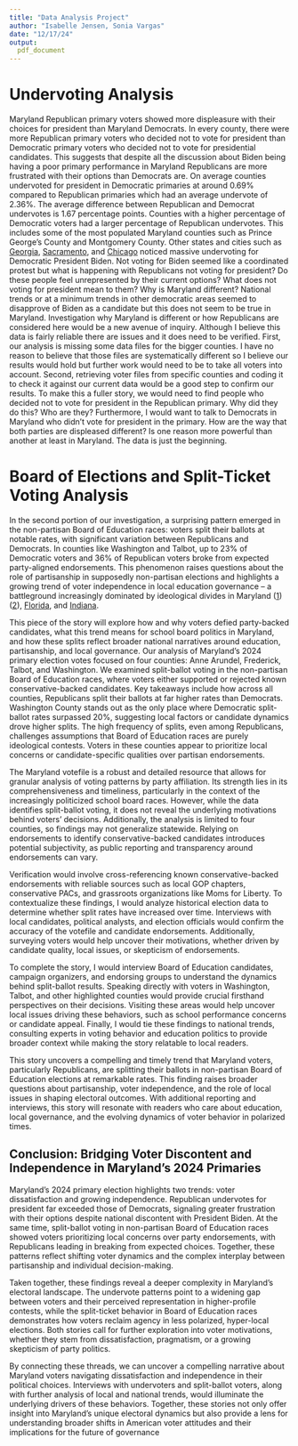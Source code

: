 ```yaml
---
title: "Data Analysis Project"
author: "Isabelle Jensen, Sonia Vargas"
date: "12/17/24"
output:
  pdf_document
---
```


# Undervoting Analysis

Maryland Republican primary voters showed more displeasure with their choices for president than Maryland Democrats. In every county, there were more Republican primary voters who decided not to vote for president than Democratic primary voters who decided not to vote for presidential candidates. This suggests that despite all the discussion about Biden being having a poor primary performance in Maryland Republicans are more frustrated with their options than Democrats are. On average counties undervoted for president in Democratic primaries at around 0.69% compared to Republican primaries which had an average undervote of 2.36%. The average difference between Republican and Democrat undervotes is 1.67 percentage points. Counties with a higher percentage of Democratic voters had a larger percentage of Republican undervotes. This includes some of the most populated Maryland counties such as Prince George’s County and Montgomery County. Other states and cities such as [Georgia](https://www.11alive.com/article/news/politics/elections/democratic-primary-georgia-biden-protest-vote-leave-it-blank-results-metro-atlanta/85-bb13b56e-e609-4364-95b5-cc8bc3de9ea6), [Sacramento](https://www.sacbee.com/news/politics-government/election/presidential-election/article287811955.html), and [Chicago](https://inthesetimes.com/article/chicago-protest-vote-gaza) noticed massive undervoting for Democratic President Biden. Not voting for Biden seemed like a coordinated protest but what is happening with Republicans not voting for president? Do these people feel unrepresented by their current options? What does not voting for president mean to them? Why is Maryland different? National trends or at a minimum trends in other democratic areas seemed to disapprove of Biden as a candidate but this does not seem to be true in Maryland. Investigation why Maryland is different or how Republicans are considered here would be a new avenue of inquiry. Although I believe this data is fairly reliable there are issues and it does need to be verified. First, our analysis is missing some data files for the bigger counties. I have no reason to believe that those files are systematically different so I believe our results would hold but further work would need to be to take all voters into account. Second, retrieving voter files from specific counties and coding it to check it against our current data would be a good step to confirm our results. To make this a fuller story, we would need to find people who decided not to vote for president in the Republican primary. Why did they do this? Who are they? Furthermore, I would want to talk to Democrats in Maryland who didn’t vote for president in the primary. How are the way that both parties are displeased different? Is one reason more powerful than another at least in Maryland. The data is just the beginning.

# Board of Elections and Split-Ticket Voting Analysis

In the second portion of our investigation, a surprising pattern emerged in the non-partisan Board of Education races: voters split their ballots at notable rates, with significant variation between Republicans and Democrats. In counties like Washington and Talbot, up to 23% of Democratic voters and 36% of Republican voters broke from expected party-aligned endorsements. This phenomenon raises questions about the role of partisanship in supposedly non-partisan elections and highlights a growing trend of voter independence in local education governance – a battleground increasingly dominated by ideological divides in 
	Maryland ([1](https://cnsmaryland.org/2024/11/08/md-conservatives-make-gains-in-school-board-races/))
	([2](https://marylandmatters.org/2024/11/08/half-of-extreme-school-board-candidates-targeted-by-md-democratic-party-win-races/)), 
	[Florida](https://www.politico.com/news/2024/09/17/florida-republicans-school-board-ballot-measure-00179336), and 
	[Indiana](https://www.wfyi.org/news/articles/carmels-school-board-race-is-a-fight-over-misinformation-and-the-role-of-schools-in-students-lives).
	
  This piece of the story will explore how and why voters defied party-backed candidates, what this trend means for school board politics in Maryland, and how these splits reflect broader national narratives around education, partisanship, and local governance. Our analysis of Maryland’s 2024 primary election votes focused on four counties: Anne Arundel, Frederick, Talbot, and Washington. We examined split-ballot voting in the non-partisan Board of Education races, where voters either supported or rejected known conservative-backed candidates. Key takeaways include how across all counties, Republicans split their ballots at far higher rates than Democrats. Washington County stands out as the only place where Democratic split-ballot rates surpassed 20%, suggesting local factors or candidate dynamics drove higher splits. The high frequency of splits, even among Republicans, challenges assumptions that Board of Education races are purely ideological contests. Voters in these counties appear to prioritize local concerns or candidate-specific qualities over partisan endorsements.

  The Maryland votefile is a robust and detailed resource that allows for granular analysis of voting patterns by party affiliation. Its strength lies in its comprehensiveness and timeliness, particularly in the context of the increasingly politicized school board races. However, while the data identifies split-ballot voting, it does not reveal the underlying motivations behind voters’ decisions. Additionally, the analysis is limited to four counties, so findings may not generalize statewide. Relying on endorsements to identify conservative-backed candidates introduces potential subjectivity, as public reporting and transparency around endorsements can vary.

  Verification would involve cross-referencing known conservative-backed endorsements with reliable sources such as local GOP chapters, conservative PACs, and grassroots organizations like Moms for Liberty. To contextualize these findings, I would analyze historical election data to determine whether split rates have increased over time. Interviews with local candidates, political analysts, and election officials would confirm the accuracy of the votefile and candidate endorsements. Additionally, surveying voters would help uncover their motivations, whether driven by candidate quality, local issues, or skepticism of endorsements.

  To complete the story, I would interview Board of Education candidates, campaign organizers, and endorsing groups to understand the dynamics behind split-ballot results. Speaking directly with voters in Washington, Talbot, and other highlighted counties would provide crucial firsthand perspectives on their decisions. Visiting these areas would help uncover local issues driving these behaviors, such as school performance concerns or candidate appeal. Finally, I would tie these findings to national trends, consulting experts in voting behavior and education politics to provide broader context while making the story relatable to local readers.

  This story uncovers a compelling and timely trend that Maryland voters, particularly Republicans, are splitting their ballots in non-partisan Board of Education elections at remarkable rates. This finding raises broader questions about partisanship, voter independence, and the role of local issues in shaping electoral outcomes. With additional reporting and interviews, this story will resonate with readers who care about education, local governance, and the evolving dynamics of voter behavior in polarized times.

## Conclusion: Bridging Voter Discontent and Independence in Maryland's 2024 Primaries
  Maryland's 2024 primary election highlights two trends: voter dissatisfaction and growing independence. Republican undervotes for president far exceeded those of Democrats, signaling greater frustration with their options despite national discontent with President Biden. At the same time, split-ballot voting in non-partisan Board of Education races showed voters prioritizing local concerns over party endorsements, with Republicans leading in breaking from expected choices. Together, these patterns reflect shifting voter dynamics and the complex interplay between partisanship and individual decision-making.
  
  Taken together, these findings reveal a deeper complexity in Maryland's electoral landscape. The undervote patterns point to a widening gap between voters and their perceived representation in higher-profile contests, while the split-ticket behavior in Board of Education races demonstrates how voters reclaim agency in less polarized, hyper-local elections. Both stories call for further exploration into voter motivations, whether they stem from dissatisfaction, pragmatism, or a growing skepticism of party politics.

  By connecting these threads, we can uncover a compelling narrative about Maryland voters navigating dissatisfaction and independence in their political choices. Interviews with undervoters and split-ballot voters, along with further analysis of local and national trends, would illuminate the underlying drivers of these behaviors. Together, these stories not only offer insight into Maryland's unique electoral dynamics but also provide a lens for understanding broader shifts in American voter attitudes and their implications for the future of governance

